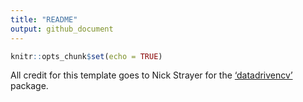 ```yaml
---
title: "README"
output: github_document
---
```


```r
knitr::opts_chunk$set(echo = TRUE)
```

All credit for this template goes to Nick Strayer for the ['datadrivencv'](http://nickstrayer.me/datadrivencv/) package. 
